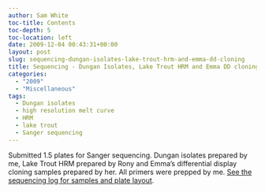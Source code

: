 ```yaml
---
author: Sam White
toc-title: Contents
toc-depth: 5
toc-location: left
date: 2009-12-04 00:43:31+00:00
layout: post
slug: sequencing-dungan-isolates-lake-trout-hrm-and-emma-dd-cloning
title: Sequencing - Dungan Isolates, Lake Trout HRM and Emma DD cloning
categories:
  - "2009"
  - "Miscellaneous"
tags:
  - Dungan isolates
  - high resolution melt curve
  - HRM
  - lake trout
  - Sanger sequencing
---
```


Submitted 1.5 plates for Sanger sequencing. Dungan isolates prepared by me, Lake Trout HRM prepared by Rony and Emma's differential display cloning samples prepared by her. All primers were prepped by me. [See the sequencing log for samples and plate layout](https://docs.google.com/spreadsheet/ccc?key=0AtV_gF766XZAcHljOFBWd3pLTUJwbUxkdkg1OGdCY3c&usp=sharing).
